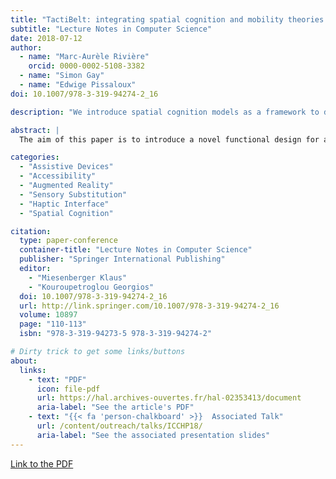 ```yaml
---
title: "TactiBelt: integrating spatial cognition and mobility theories into the design of a novel orientation and mobility assistive device for the blind"
subtitle: "Lecture Notes in Computer Science"
date: 2018-07-12
author:
  - name: "Marc-Aurèle Rivière"
    orcid: 0000-0002-5108-3382
  - name: "Simon Gay"
  - name: "Edwige Pissaloux"
doi: 10.1007/978-3-319-94274-2_16

description: "We introduce spatial cognition models as a framework to design novel mobility assistive devices for Visually Impaired People"

abstract: |
  The aim of this paper is to introduce a novel functional design for an indoor and outdoor mobility assistive device for the visually impaired, based on the theoretical frameworks of mobility and spatial cognition. The originality of the proposed approach comes from the integration of two main aspects of navigation, locomotion and wayfinding. The cognitive theories which underpin the design of the proposed sensory substitution device, called TactiBelt, are identified and discussed in the framework of spatial knowledge acquisition. The paper is organized as follows: section 1 gives a brief overview of the sensory substitution framework, while sections 2 & 3 introduce the importance of navigation and spatial cognition models for the design of mobility aids. Section 4 details the functional design of the TactiBelt.

categories:
  - "Assistive Devices"
  - "Accessibility"
  - "Augmented Reality"
  - "Sensory Substitution"
  - "Haptic Interface"
  - "Spatial Cognition"

citation:
  type: paper-conference
  container-title: "Lecture Notes in Computer Science"
  publisher: "Springer International Publishing"
  editor:
    - "Miesenberger Klaus"
    - "Kouroupetroglou Georgios"
  doi: 10.1007/978-3-319-94274-2_16
  url: http://link.springer.com/10.1007/978-3-319-94274-2_16
  volume: 10897
  page: "110-113"
  isbn: "978-3-319-94273-5 978-3-319-94274-2"

# Dirty trick to get some links/buttons
about:
  links:
    - text: "PDF"
      icon: file-pdf
      url: https://hal.archives-ouvertes.fr/hal-02353413/document
      aria-label: "See the article's PDF"
    - text: "{{< fa 'person-chalkboard' >}}  Associated Talk"
      url: /content/outreach/talks/ICCHP18/
      aria-label: "See the associated presentation slides"
---
```


<object data="https://hal.archives-ouvertes.fr/hal-02353413/document" type="application/pdf" width="100%" height="900">
  <p><a href="https://hal.archives-ouvertes.fr/hal-02353413/document">Link to the PDF</a></p>
</object>
